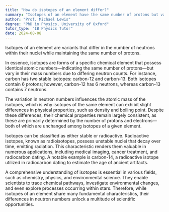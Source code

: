 ```yaml
---
title: "How do isotopes of an element differ?"
summary: "Isotopes of an element have the same number of protons but vary in the number of neutrons in their nuclei, leading to different atomic masses."
author: "Prof. Michael Lewis"
degree: "PhD in Physics, University of Oxford"
tutor_type: "IB Physics Tutor"
date: 2024-08-08
---
```


Isotopes of an element are variants that differ in the number of neutrons within their nuclei while maintaining the same number of protons. 

In essence, isotopes are forms of a specific chemical element that possess identical atomic numbers—indicating the same number of protons—but vary in their mass numbers due to differing neutron counts. For instance, carbon has two stable isotopes: carbon-12 and carbon-13. Both isotopes contain $6$ protons; however, carbon-12 has $6$ neutrons, whereas carbon-13 contains $7$ neutrons.

The variation in neutron numbers influences the atomic mass of the isotopes, which is why isotopes of the same element can exhibit slight differences in physical properties, such as density and boiling point. Despite these differences, their chemical properties remain largely consistent, as these are primarily determined by the number of protons and electrons—both of which are unchanged among isotopes of a given element.

Isotopes can be classified as either stable or radioactive. Radioactive isotopes, known as radioisotopes, possess unstable nuclei that decay over time, emitting radiation. This characteristic renders them valuable in numerous applications, including medical imaging, cancer treatment, and radiocarbon dating. A notable example is carbon-14, a radioactive isotope utilized in radiocarbon dating to estimate the age of ancient artifacts.

A comprehensive understanding of isotopes is essential in various fields, such as chemistry, physics, and environmental science. They enable scientists to trace chemical pathways, investigate environmental changes, and even explore processes occurring within stars. Therefore, while isotopes of an element share many fundamental characteristics, their differences in neutron numbers unlock a multitude of scientific opportunities.
    